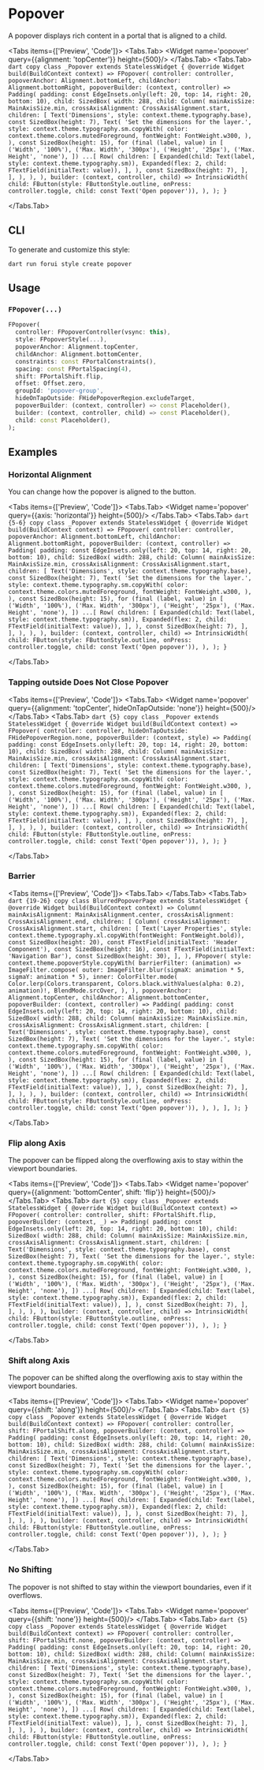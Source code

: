 
# Popover

A popover displays rich content in a portal that is aligned to a child.

<LinkBadgeGroup>
    <LinkBadge label="API Reference" href="https://pub.dev/documentation/forui/latest/forui.widgets.popover/"/>
</LinkBadgeGroup>

<Tabs items={['Preview', 'Code']}>
  <Tabs.Tab>
    <Widget name='popover' query={{alignment: 'topCenter'}} height={500}/>
  </Tabs.Tab>
  <Tabs.Tab>
    ```dart copy
    class _Popover extends StatelessWidget {
      @override
      Widget build(BuildContext context) => FPopover(
        controller: controller,
        popoverAnchor: Alignment.bottomLeft,
        childAnchor: Alignment.bottomRight,
        popoverBuilder: (context, controller) => Padding(
          padding: const EdgeInsets.only(left: 20, top: 14, right: 20, bottom: 10),
          child: SizedBox(
            width: 288,
            child: Column(
              mainAxisSize: MainAxisSize.min,
              crossAxisAlignment: CrossAxisAlignment.start,
              children: [
                Text('Dimensions', style: context.theme.typography.base),
                const SizedBox(height: 7),
                Text(
                  'Set the dimensions for the layer.',
                  style: context.theme.typography.sm.copyWith(
                    color: context.theme.colors.mutedForeground,
                    fontWeight: FontWeight.w300,
                  ),
                ),
                const SizedBox(height: 15),
                for (final (label, value) in [
                  ('Width', '100%'),
                  ('Max. Width', '300px'),
                  ('Height', '25px'),
                  ('Max. Height', 'none'),
                ]) ...[
                  Row(
                    children: [
                      Expanded(child: Text(label, style: context.theme.typography.sm)),
                      Expanded(flex: 2, child: FTextField(initialText: value)),
                    ],
                  ),
                  const SizedBox(height: 7),
                ],
              ],
            ),
          ),
        ),
        builder: (context, controller, child) => IntrinsicWidth(
          child: FButton(style: FButtonStyle.outline, onPress: controller.toggle, child: const Text('Open popover')),
        ),
      );
    }
    ```

  </Tabs.Tab>
</Tabs>

## CLI

To generate and customize this style:

```shell copy
dart run forui style create popover 
```

## Usage

### `FPopover(...)`

```dart copy
FPopover(
  controller: FPopoverController(vsync: this),
  style: FPopoverStyle(...),
  popoverAnchor: Alignment.topCenter,
  childAnchor: Alignment.bottomCenter,
  constraints: const FPortalConstraints(),
  spacing: const FPortalSpacing(4),
  shift: FPortalShift.flip,
  offset: Offset.zero,
  groupId: 'popover-group',
  hideOnTapOutside: FHidePopoverRegion.excludeTarget,
  popoverBuilder: (context, controller) => const Placeholder(),
  builder: (context, controller, child) => const Placeholder(),
  child: const Placeholder(),
);
```

## Examples

### Horizontal Alignment

You can change how the popover is aligned to the button.

<Tabs items={['Preview', 'Code']}>
  <Tabs.Tab>
    <Widget name='popover' query={{axis: 'horizontal'}} height={500}/>
  </Tabs.Tab>
  <Tabs.Tab>
    ```dart {5-6} copy
    class _Popover extends StatelessWidget {
      @override
      Widget build(BuildContext context) => FPopover(
        controller: controller,
        popoverAnchor: Alignment.bottomLeft,
        childAnchor: Alignment.bottomRight,
        popoverBuilder: (context, controller) => Padding(
          padding: const EdgeInsets.only(left: 20, top: 14, right: 20, bottom: 10),
          child: SizedBox(
            width: 288,
            child: Column(
              mainAxisSize: MainAxisSize.min,
              crossAxisAlignment: CrossAxisAlignment.start,
              children: [
                Text('Dimensions', style: context.theme.typography.base),
                const SizedBox(height: 7),
                Text(
                  'Set the dimensions for the layer.',
                  style: context.theme.typography.sm.copyWith(
                    color: context.theme.colors.mutedForeground,
                    fontWeight: FontWeight.w300,
                  ),
                ),
                const SizedBox(height: 15),
                for (final (label, value) in [
                  ('Width', '100%'),
                  ('Max. Width', '300px'),
                  ('Height', '25px'),
                  ('Max. Height', 'none'),
                ]) ...[
                  Row(
                    children: [
                      Expanded(child: Text(label, style: context.theme.typography.sm)),
                      Expanded(flex: 2, child: FTextField(initialText: value)),
                    ],
                  ),
                  const SizedBox(height: 7),
                ],
              ],
            ),
          ),
        ),
        builder: (context, controller, child) => IntrinsicWidth(
          child: FButton(style: FButtonStyle.outline, onPress: controller.toggle, child: const Text('Open popover')),
        ),
      );
    }
    ```

  </Tabs.Tab>
</Tabs>

### Tapping outside Does Not Close Popover

<Tabs items={['Preview', 'Code']}>
  <Tabs.Tab>
    <Widget name='popover' query={{alignment: 'topCenter', hideOnTapOutside: 'none'}} height={500}/>
  </Tabs.Tab>
  <Tabs.Tab>
    ```dart {5} copy
    class _Popover extends StatelessWidget {
      @override
      Widget build(BuildContext context) => FPopover(
        controller: controller,
        hideOnTapOutside: FHidePopoverRegion.none,
        popoverBuilder: (context, style) => Padding(
          padding: const EdgeInsets.only(left: 20, top: 14, right: 20, bottom: 10),
          child: SizedBox(
            width: 288,
            child: Column(
              mainAxisSize: MainAxisSize.min,
              crossAxisAlignment: CrossAxisAlignment.start,
              children: [
                Text('Dimensions', style: context.theme.typography.base),
                const SizedBox(height: 7),
                Text(
                  'Set the dimensions for the layer.',
                  style: context.theme.typography.sm.copyWith(
                    color: context.theme.colors.mutedForeground,
                    fontWeight: FontWeight.w300,
                  ),
                ),
                const SizedBox(height: 15),
                for (final (label, value) in [
                  ('Width', '100%'),
                  ('Max. Width', '300px'),
                  ('Height', '25px'),
                  ('Max. Height', 'none'),
                ]) ...[
                  Row(
                    children: [
                      Expanded(child: Text(label, style: context.theme.typography.sm)),
                      Expanded(flex: 2, child: FTextField(initialText: value)),
                    ],
                  ),
                  const SizedBox(height: 7),
                ],
              ],
            ),
          ),
        ),
        builder: (context, controller, child) => IntrinsicWidth(
          child: FButton(style: FButtonStyle.outline, onPress: controller.toggle, child: const Text('Open popover')),
        ),
      );
    }
    ```

  </Tabs.Tab>
</Tabs>

### Barrier

<Tabs items={['Preview', 'Code']}>
  <Tabs.Tab>
    <Widget name='popover' variant='blurred' height={500}/>
  </Tabs.Tab>
  <Tabs.Tab>
    ```dart {19-26} copy
    class BlurredPopoverPage extends StatelessWidget {
      @override
      Widget build(BuildContext context) => Column(
        mainAxisAlignment: MainAxisAlignment.center,
        crossAxisAlignment: CrossAxisAlignment.end,
        children: [
          Column(
            crossAxisAlignment: CrossAxisAlignment.start,
            children: [
              Text('Layer Properties', style: context.theme.typography.xl.copyWith(fontWeight: FontWeight.bold)),
              const SizedBox(height: 20),
              const FTextField(initialText: 'Header Component'),
              const SizedBox(height: 16),
              const FTextField(initialText: 'Navigation Bar'),
              const SizedBox(height: 30),
            ],
          ),
          FPopover(
            style: context.theme.popoverStyle.copyWith(
            barrierFilter: (animation) => ImageFilter.compose(
              outer: ImageFilter.blur(sigmaX: animation * 5, sigmaY: animation * 5),
              inner: ColorFilter.mode(
                Color.lerp(Colors.transparent, Colors.black.withValues(alpha: 0.2), animation)!,
                BlendMode.srcOver,
              ),
            ),
            popoverAnchor: Alignment.topCenter,
            childAnchor: Alignment.bottomCenter,
            popoverBuilder: (context, controller) => Padding(
              padding: const EdgeInsets.only(left: 20, top: 14, right: 20, bottom: 10),
              child: SizedBox(
                width: 288,
                child: Column(
                  mainAxisSize: MainAxisSize.min,
                  crossAxisAlignment: CrossAxisAlignment.start,
                  children: [
                    Text('Dimensions', style: context.theme.typography.base),
                    const SizedBox(height: 7),
                    Text(
                      'Set the dimensions for the layer.',
                      style: context.theme.typography.sm.copyWith(
                        color: context.theme.colors.mutedForeground,
                        fontWeight: FontWeight.w300,
                      ),
                    ),
                    const SizedBox(height: 15),
                    for (final (label, value) in [
                      ('Width', '100%'),
                      ('Max. Width', '300px'),
                      ('Height', '25px'),
                      ('Max. Height', 'none'),
                    ]) ...[
                      Row(
                        children: [
                          Expanded(child: Text(label, style: context.theme.typography.sm)),
                          Expanded(flex: 2, child: FTextField(initialText: value)),
                        ],
                      ),
                      const SizedBox(height: 7),
                    ],
                  ],
                ),
              ),
            ),
            builder: (context, controller, child) => IntrinsicWidth(
              child: FButton(style: FButtonStyle.outline, onPress: controller.toggle, child: const Text('Open popover')),
            ),
          ),
        ],
      );
    }
    ```

  </Tabs.Tab>
</Tabs>


### Flip along Axis

The popover can be flipped along the overflowing axis to stay within the viewport boundaries.

<Tabs items={['Preview', 'Code']}>
  <Tabs.Tab>
    <Widget name='popover' query={{alignment: 'bottomCenter', shift: 'flip'}} height={500}/>
  </Tabs.Tab>
  <Tabs.Tab>
    ```dart {5} copy
    class _Popover extends StatelessWidget {
      @override
      Widget build(BuildContext context) => FPopover(
        controller: controller,
        shift: FPortalShift.flip,
        popoverBuilder: (context, _) => Padding(
          padding: const EdgeInsets.only(left: 20, top: 14, right: 20, bottom: 10),
          child: SizedBox(
            width: 288,
            child: Column(
              mainAxisSize: MainAxisSize.min,
              crossAxisAlignment: CrossAxisAlignment.start,
              children: [
                Text('Dimensions', style: context.theme.typography.base),
                const SizedBox(height: 7),
                Text(
                  'Set the dimensions for the layer.',
                  style: context.theme.typography.sm.copyWith(
                    color: context.theme.colors.mutedForeground,
                    fontWeight: FontWeight.w300,
                  ),
                ),
                const SizedBox(height: 15),
                for (final (label, value) in [
                  ('Width', '100%'),
                  ('Max. Width', '300px'),
                  ('Height', '25px'),
                  ('Max. Height', 'none'),
                ]) ...[
                  Row(
                    children: [
                      Expanded(child: Text(label, style: context.theme.typography.sm)),
                      Expanded(flex: 2, child: FTextField(initialText: value)),
                    ],
                  ),
                  const SizedBox(height: 7),
                ],
              ],
            ),
          ),
        ),
        builder: (context, controller, child) => IntrinsicWidth(
          child: FButton(style: FButtonStyle.outline, onPress: controller.toggle, child: const Text('Open popover')),
        ),
      );
    }
    ```

  </Tabs.Tab>
</Tabs>

### Shift along Axis

The popover can be shifted along the overflowing axis to stay within the viewport boundaries.

<Tabs items={['Preview', 'Code']}>
  <Tabs.Tab>
    <Widget name='popover' query={{shift: 'along'}} height={500}/>
  </Tabs.Tab>
  <Tabs.Tab>
    ```dart {5} copy
    class _Popover extends StatelessWidget {
      @override
      Widget build(BuildContext context) => FPopover(
        controller: controller,
        shift: FPortalShift.along,
        popoverBuilder: (context, controller) => Padding(
          padding: const EdgeInsets.only(left: 20, top: 14, right: 20, bottom: 10),
          child: SizedBox(
            width: 288,
            child: Column(
              mainAxisSize: MainAxisSize.min,
              crossAxisAlignment: CrossAxisAlignment.start,
              children: [
                Text('Dimensions', style: context.theme.typography.base),
                const SizedBox(height: 7),
                Text(
                  'Set the dimensions for the layer.',
                  style: context.theme.typography.sm.copyWith(
                    color: context.theme.colors.mutedForeground,
                    fontWeight: FontWeight.w300,
                  ),
                ),
                const SizedBox(height: 15),
                for (final (label, value) in [
                  ('Width', '100%'),
                  ('Max. Width', '300px'),
                  ('Height', '25px'),
                  ('Max. Height', 'none'),
                ]) ...[
                  Row(
                    children: [
                      Expanded(child: Text(label, style: context.theme.typography.sm)),
                      Expanded(flex: 2, child: FTextField(initialText: value)),
                    ],
                  ),
                  const SizedBox(height: 7),
                ],
              ],
            ),
          ),
        ),
        builder: (context, controller, child) => IntrinsicWidth(
          child: FButton(style: FButtonStyle.outline, onPress: controller.toggle, child: const Text('Open popover')),
        ),
      );
    }
    ```

  </Tabs.Tab>
</Tabs>

### No Shifting

The popover is not shifted to stay within the viewport boundaries, even if it overflows.

<Tabs items={['Preview', 'Code']}>
  <Tabs.Tab>
    <Widget name='popover' query={{shift: 'none'}} height={500}/>
  </Tabs.Tab>
  <Tabs.Tab>
    ```dart {5} copy
    class _Popover extends StatelessWidget {
      @override
      Widget build(BuildContext context) => FPopover(
        controller: controller,
        shift: FPortalShift.none,
        popoverBuilder: (context, controller) => Padding(
          padding: const EdgeInsets.only(left: 20, top: 14, right: 20, bottom: 10),
          child: SizedBox(
            width: 288,
            child: Column(
              mainAxisSize: MainAxisSize.min,
              crossAxisAlignment: CrossAxisAlignment.start,
              children: [
                Text('Dimensions', style: context.theme.typography.base),
                const SizedBox(height: 7),
                Text(
                  'Set the dimensions for the layer.',
                  style: context.theme.typography.sm.copyWith(
                    color: context.theme.colors.mutedForeground,
                    fontWeight: FontWeight.w300,
                  ),
                ),
                const SizedBox(height: 15),
                for (final (label, value) in [
                  ('Width', '100%'),
                  ('Max. Width', '300px'),
                  ('Height', '25px'),
                  ('Max. Height', 'none'),
                ]) ...[
                  Row(
                    children: [
                      Expanded(child: Text(label, style: context.theme.typography.sm)),
                      Expanded(flex: 2, child: FTextField(initialText: value)),
                    ],
                  ),
                  const SizedBox(height: 7),
                ],
              ],
            ),
          ),
        ),
        builder: (context, controller, child) => IntrinsicWidth(
          child: FButton(style: FButtonStyle.outline, onPress: controller.toggle, child: const Text('Open popover')),
        ),
      );
    }
    ```

  </Tabs.Tab>
</Tabs>
